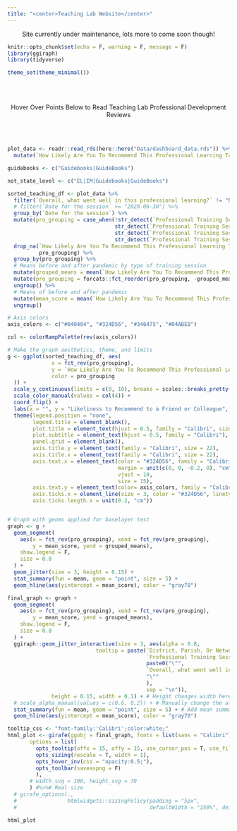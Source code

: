 ```yaml
---
title: "<center>Teaching Lab Website</center>"
---
```


<center>
Site currently under maintenance, lots more to come soon though!
</center>

```r
knitr::opts_chunk$set(echo = F, warning = F, message = F)
library(ggiraph)
library(tidyverse)

theme_set(theme_minimal())
```



<br>
<br>

<center> Hover Over Points Below to Read Teaching Lab Professional Development Reviews </center>

<br>
<br>

```r
plot_data <- readr::read_rds(here::here("Data/dashboard_data.rds")) %>%
  mutate(`How Likely Are You To Recommend This Professional Learning To A Colleague Or Friend?` = as.numeric(`How Likely Are You To Recommend This Professional Learning To A Colleague Or Friend?`))

guidebooks <- c("Guidebooks|GuideBooks")

not_state_level <- c("EL|IM|Guidebooks|GuideBooks")

sorted_teaching_df <- plot_data %>%
  filter(`Overall, what went well in this professional learning?` != "No Response") %>%
  # filter(`Date for the session` >= "2020-06-30") %>%
  group_by(`Date for the session`) %>%
  mutate(pro_grouping = case_when(!str_detect(`Professional Training Session`, not_state_level) == T ~ "State-Level",
                                  str_detect(`Professional Training Session`, "IM") == T ~ "Illustrative Mathematics",
                                  str_detect(`Professional Training Session`, guidebooks) == T ~ "Guidebooks",
                                  str_detect(`Professional Training Session`, "EL") == T ~ "EL")) %>%
  drop_na(`How Likely Are You To Recommend This Professional Learning To A Colleague Or Friend?`,
          pro_grouping) %>%
  group_by(pro_grouping) %>%
  # Means before and after pandemic by type of training session
  mutate(grouped_means = mean(`How Likely Are You To Recommend This Professional Learning To A Colleague Or Friend?`, na.rm = T)) %>%
  mutate(pro_grouping = forcats::fct_reorder(pro_grouping, -grouped_means)) %>%
  ungroup() %>%
  # Means of before and after pandemic
  mutate(mean_score = mean(`How Likely Are You To Recommend This Professional Learning To A Colleague Or Friend?`)) %>%
  ungroup()

# Axis colors 
axis_colors <- c("#040404", "#324D56", "#346475", "#04ABEB")

col <- colorRampPalette(rev(axis_colors))

# Make the graph aesthetics, theme, and limits
g <- ggplot(sorted_teaching_df, aes(
              x = fct_rev(pro_grouping), 
              y = `How Likely Are You To Recommend This Professional Learning To A Colleague Or Friend?`, 
              color = pro_grouping
  )) +
  scale_y_continuous(limits = c(0, 10), breaks = scales::breaks_pretty(n = 10)) +
  scale_color_manual(values = col(4)) +
  coord_flip() +
  labs(x = "", y = "Likeliness to Recommend to a Friend or Colleague", title = "Explore Teaching Lab Reviews") +
  theme(legend.position = "none",
        legend.title = element_blank(),
        plot.title = element_text(hjust = 0.5, family = "Calibri", size = 30, face = "bold"),
        plot.subtitle = element_text(hjust = 0.5, family = "Calibri"),
        panel.grid = element_blank(),
        axis.title.y = element_text(family = "Calibri", size = 22),
        axis.title.x = element_text(family = "Calibri", size = 22),
        axis.text.x = element_text(color = "#324D56", family = "Calibri", 
                                   margin = unit(c(0, 0, -0.2, 0), "cm"),
                                   vjust = 10,
                                   size = 15),
        axis.text.y = element_text(color= axis_colors, family = "Calibri", size = 15),
        axis.ticks.x = element_line(size = 3, color = "#324D56", linetype = 2),
        axis.ticks.length.x = unit(0.2, "cm"))


# Graph with geoms applied for baselayer test
graph <- g + 
  geom_segment(
    aes(x = fct_rev(pro_grouping), xend = fct_rev(pro_grouping),
        y = mean_score, yend = grouped_means),
    show.legend = F,
    size = 0.8
  ) +
  geom_jitter(size = 3, height = 0.15) +
  stat_summary(fun = mean, geom = "point", size = 5) +
  geom_hline(aes(yintercept = mean_score), color = "gray70")

final_graph <- graph +
  geom_segment(
    aes(x = fct_rev(pro_grouping), xend = fct_rev(pro_grouping),
        y = mean_score, yend = grouped_means),
    show.legend = F,
    size = 0.8
  ) +
  ggiraph::geom_jitter_interactive(size = 3, aes(alpha = 0.8,
                            tooltip = paste(`District, Parish, Or Network`, 
                                            `Professional Training Session`,
                                            paste0("\"",
                                            `Overall, what went well in this professional learning?`,
                                            "\""
                                            ),
                                            sep = "\n")), 
              height = 0.15, width = 0.1) + # Height changes width here since coord_flip already happened
  # scale_alpha_manual(values = c(0.6, 0.2)) + # Manually change the alpha since they need to be set for different n
  stat_summary(fun = mean, geom = "point", size = 5) + # Add mean summary point
  geom_hline(aes(yintercept = mean_score), color = "gray70")

tooltip_css <- "font-family:'Calibri';color:white;"
html_plot <- girafe(ggobj = final_graph, fonts = list(sans = "Calibri"),
       options = list(
         opts_tooltip(offx = 15, offy = 15, use_cursor_pos = T, use_fill = T, css = tooltip_css),
         opts_sizing(rescale = T, width = 1),
         opts_hover_inv(css = "opacity:0.5;"),
         opts_toolbar(saveaspng = F)
         ),
       # width_svg = 100, height_svg = 70
       ) #%>%# Real size
  # girafe_options(.,
  #                htmlwidgets::sizingPolicy(padding = "5px",
  #                                          defaultWidth = "150%", defaultHeight = "150%"))

html_plot
```

